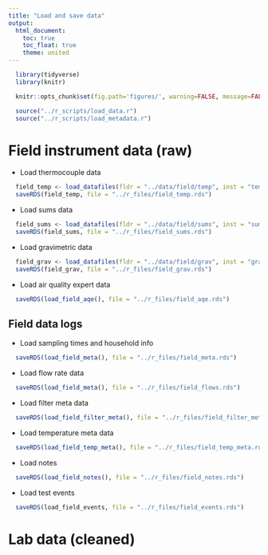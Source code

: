 ```yaml
---
title: "Load and save data"
output:
  html_document:
    toc: true
    toc_float: true
    theme: united
---
```


```r
  library(tidyverse)
  library(knitr)
```

```r
  knitr::opts_chunk$set(fig.path='figures/', warning=FALSE, message=FALSE, cache=FALSE)
```

```r
  source("../r_scripts/load_data.r")
  source("../r_scripts/load_metadata.r")
```

# Field instrument data (raw)

* Load thermocouple data

```r
  field_temp <- load_datafiles(fldr = "../data/field/temp", inst = "temp")
  saveRDS(field_temp, file = "../r_files/field_temp.rds")
```

* Load sums data

```r
  field_sums <- load_datafiles(fldr = "../data/field/sums", inst = "sums")
  saveRDS(field_sums, file = "../r_files/field_sums.rds")
```

* Load gravimetric data

```r
  field_grav <- load_datafiles(fldr = "../data/field/grav", inst = "grav")
  saveRDS(field_grav, file = "../r_files/field_grav.rds")
```

* Load air quality expert data

```r
  saveRDS(load_field_aqe(), file = "../r_files/field_aqe.rds")
```
 
## Field data logs

* Load sampling times and household info

```r
  saveRDS(load_field_meta(), file = "../r_files/field_meta.rds")
```

* Load flow rate data

```r
  saveRDS(load_field_meta(), file = "../r_files/field_flows.rds")
```

* Load filter meta data

```r
  saveRDS(load_field_filter_meta(), file = "../r_files/field_filter_meta.rds")
```

* Load temperature meta data

```r
  saveRDS(load_field_temp_meta(), file = "../r_files/field_temp_meta.rds")
```

* Load notes

```r
  saveRDS(load_field_notes(), file = "../r_files/field_notes.rds")
```

* Load test events

```r
  saveRDS(load_field_events, file = "../r_files/field_events.rds")
```

# Lab data (cleaned)
